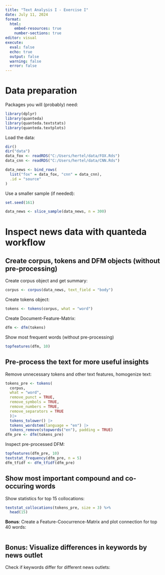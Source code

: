 ```yaml
---
title: "Text Analysis I - Exercise I"
date: July 11, 2024
format: 
  html:
    embed-resources: true
    number-sections: true
editor: visual
execute: 
  eval: false
  echo: true
  output: false
  warning: false
  error: false
---
```


# Data preparation

Packages you will (probably) need:

```r
library(dplyr)
library(quanteda)
library(quanteda.textstats)
library(quanteda.textplots)
```

Load the data:

```r
dir()
dir("data")
data_fox <- readRDS("C:/Users/hertel/data/FOX.Rds")
data_cnn <- readRDS("C:/Users/hertel/data/CNN.Rds")

data_news <- bind_rows(
  list("fox" = data_fox, "cnn" = data_cnn),
  .id = "source"
)
```

Use a smaller sample (if needed):

```r
set.seed(161)

data_news <- slice_sample(data_news, n = 300)
```

# Inspect news data with quanteda workflow

## Create corpus, tokens and DFM objects (without pre-processing)

Create corpus object and get summary:

```r
corpus <- corpus(data_news, text_field = "body")

```

Create tokens object:

```r
tokens <- tokens(corpus, what = "word")
```

Create Document-Feature-Matrix:

```r
dfm <- dfm(tokens)
```

Show most frequent words (without pre-processing)

```r
topfeatures(dfm, 10)
```

## Pre-process the text for more useful insights

Remove unnecessary tokens and other text features, homogenize text:

```r
tokens_pre <- tokens(
  corpus,
  what = "word",
  remove_punct = TRUE,
  remove_symbols = TRUE,
  remove_numbers = TRUE,
  remove_separators = TRUE
  )|>
  tokens_tolower() |>
  tokens_wordstem(language = "en") |>
  tokens_remove(stopwords("en"), padding = TRUE)
dfm_pre <- dfm(tokens_pre)
```

Inspect pre-processed DFM:

```r
topfeatures(dfm_pre, 10)
textstat_frequency(dfm_pre, n = 5)
dfm_tfidf <- dfm_tfidf(dfm_pre)
```

## Show most important compound and co-occuring words

Show statistics for top 15 collocations:

```r
textstat_collocations(tokens_pre, size = 3) %>%
  head(15)

```

**Bonus**: Create a Feature-Coocurrence-Matrix and plot connection for top 40 words:

```r

```

## **Bonus**: Visualize differences in keywords by news outlet

Check if keywords differ for different news outlets:

```r

```
